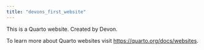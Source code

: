```yaml
---
title: "devons_first_website"
---
```


This is a Quarto website. Created by Devon. 

To learn more about Quarto websites visit <https://quarto.org/docs/websites>.
